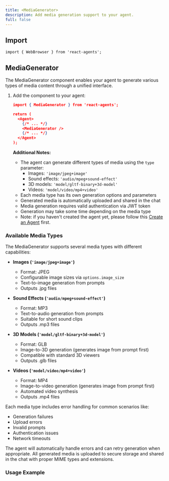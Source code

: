 ```yaml
---
title: <MediaGenerator>
description: Add media generation support to your agent.
full: false
---
```


## Import

```tsx
import { WebBrowser } from 'react-agents';
```

## MediaGenerator

The MediaGenerator component enables your agent to generate various types of media content through a unified interface.

1. Add the component to your agent:
   ```json
   import { MediaGenerator } from 'react-agents';

   return (
     <Agent>
       {/* ... */}
       <MediaGenerator />
       {/* ... */}
     </Agent>
   );
   ```

   **Additional Notes:**
   - The agent can generate different types of media using the `type` parameter:
     - Images: `'image/jpeg+image'`
     - Sound effects: `'audio/mpeg+sound-effect'`
     - 3D models: `'model/gltf-binary+3d-model'`
     - Videos: `'model/video/mp4+video'`
   - Each media type has its own generation options and parameters
   - Generated media is automatically uploaded and shared in the chat
   - Media generation requires valid authentication via JWT token
   - Generation may take some time depending on the media type
   - Note: if you haven't created the agent yet, please follow this [Create an Agent](/create-an-agent) first.

### Available Media Types

The MediaGenerator supports several media types with different capabilities:

- **Images (`'image/jpeg+image'`)**
  - Format: JPEG
  - Configurable image sizes via `options.image_size`
  - Text-to-image generation from prompts
  - Outputs .jpg files
  
- **Sound Effects (`'audio/mpeg+sound-effect'`)**
  - Format: MP3
  - Text-to-audio generation from prompts
  - Suitable for short sound clips
  - Outputs .mp3 files

- **3D Models (`'model/gltf-binary+3d-model'`)**
  - Format: GLB
  - Image-to-3D generation (generates image from prompt first)
  - Compatible with standard 3D viewers
  - Outputs .glb files

- **Videos (`'model/video/mp4+video'`)**
  - Format: MP4
  - Image-to-video generation (generates image from prompt first)
  - Automated video synthesis
  - Outputs .mp4 files

Each media type includes error handling for common scenarios like:
- Generation failures
- Upload errors 
- Invalid prompts
- Authentication issues
- Network timeouts

The agent will automatically handle errors and can retry generation when appropriate. All generated media is uploaded to secure storage and shared in the chat with proper MIME types and extensions.

### Usage Example
